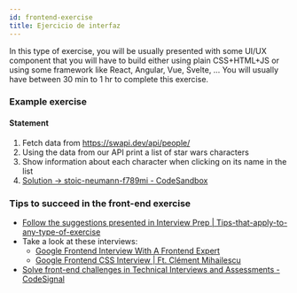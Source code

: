 ```yaml
---
id: frontend-exercise
title: Ejercicio de interfaz
---
```


In this type of exercise, you will be usually presented with some UI/UX component that you will
have to build either using plain CSS+HTML+JS or using some framework like React, Angular, Vue,
Svelte, … You will usually have between 30 min to 1 hr to complete this exercise.

### Example exercise
#### Statement
1. Fetch data from https://swapi.dev/api/people/
2. Using the data from our API print a list of star wars characters
3. Show information about each character when clicking on its name in the list
4. [Solution -> stoic-neumann-f789mi - CodeSandbox](https://codesandbox.io/s/stoic-neumann-f789mi?file=/src/App.js)

### Tips to succeed in the front-end exercise
- [Follow the suggestions presented in Interview Prep | Tips-that-apply-to-any-type-of-exercise](../technical-exercise#tips-that-apply-to-any-type-of-exercise)
- Take a look at these interviews:
   - [Google Frontend Interview With A Frontend Expert](https://www.youtube.com/watch?v=ai1zmNO5Z3E)
   - [Google Frontend CSS Interview | Ft. Clément Mihailescu](https://www.youtube.com/watch?v=ak4p7sdKJQw)
- [Solve front-end challenges in Technical Interviews and Assessments - CodeSignal](https://codesignal.com/)
